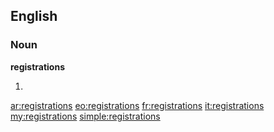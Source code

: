 ==English==

===Noun===
'''registrations'''

# {{plural of|[[registration]]}}

[[ar:registrations]]
[[eo:registrations]]
[[fr:registrations]]
[[it:registrations]]
[[my:registrations]]
[[simple:registrations]]